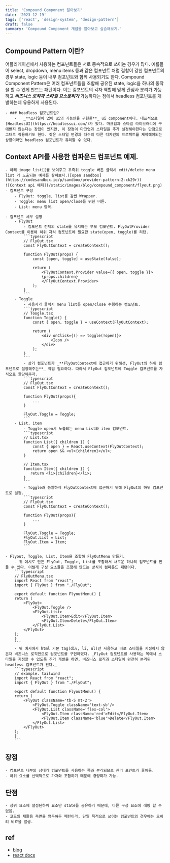 ```yaml
---
title: 'Compound Component 알아보기'
date: '2023-12-19'
tags: ['react', 'design-system', 'design-pattern']
draft: false
summary: 'Compound Component 개념을 알아보고 실습해보기.'
---
```


## Compound Pattern 이란?

어플리케이션에서 사용하는 컴포넌트들은 서로 종속적으로 쓰이는 경우가 많다. 예를들어 select, dropdown, menu items 등과 같은 컴포넌트 처럼 결합이 강한 컴포넌트의 경우 state, logic 등이 내부 컴포넌트와 함께 사용되기도 한다. Compound Component Pattern은 여러 컴포넌트들을 조합해 공유된 state, logic을 하나의 동작을 할 수 있게 만드는 패턴이다. 이는 컴포넌트의 각자 역할에 맞게 관심사 분리가 가능하고 _**비즈니스 로직과 스타일 요소분리가**_ 가능하다는 점에서 headless 컴포넌트를 개발하는데 유용하게 사용된다.

    - ### headless 컴포넌트란?
        -   _**스타일이 없이 ui의 기능만을 구현한**_ ui component이다. 대표적으로 [HeadlessUI](https://headlessui.com/)가 있다. 마크업과 스타일 라이브러리에 구애받지 않는다는 장접이 있지만, 이 장점이 마크업과 스타일을 추가 설정해야한다는 단점으로 그대로 작용하기도 한다. 잦은 스타일 변경과 다수의 다른 디자인의 프로젝트를 제작해야되는 상황이라면 headless 컴포넌트가 유리할 수 있다.

## Context API를 사용한 컴파운드 컴포넌트 예제.

    - 아래 image list[[를 보여주고 우측위 toggle 버튼 클릭시 edit/delete menu list 가 노출되는 예제를 살펴보자.([open sandbox](https://codesandbox.io/p/sandbox/provider-pattern-2-ck29r))
    ![Context api 예제](/static/images/blog/compound_component/flyout.png)
    - 컴포넌트 구성
        - FlyOut: toggle, list를 감싼 Wrapper.
        - Toggle: menu list open/close를 위한 버튼.
        - List: menu 항목.

    - 컴포넌트 세부 설명
        - FlyOut
            - 컴포넌트 전체의 state를 유지하는 부모 컴포넌트. FlyOutProvider Context를 이용해 하위 자식 컴포넌트에 필요한 state(open, toggle)를 리턴.
            ```typescript
            // FlyOut.tsx
            const FlyOutContext = createContext();

            function FlyOut(props) {
                const [open, toggle] = useState(false);

                return (
                    <FlyOutContext.Provider value={{ open, toggle }}>
                    {props.children}
                    </FlyOutContext.Provider>
                );
            }
            ```
        - Toggle
            - 사용자가 클릭시 menu list를 open/close 수행하는 컴포넌트.
            ```typescript
            // Toogle.tsx
            function Toggle() {
                const { open, toggle } = useContext(FlyOutContext);

                return (
                    <div onClick={() => toggle(!open)}>
                        <Icon />
                    </div>
                );
            }
            ```
            - 상기 컴포넌트가 _**FlyOutContext에 접근하기 위해선, FlyOut의 하위 컴포넌트로 설정해주는**_ 작업 필요하다. 따라서 FlyOut 컴포넌트에 Toggle 컴포넌트를 자식으로 할당해주자.
            ```typescript
            // FlyOut.tsx
            const FlyOutContext = createContext();

            function FlyOut(props){
                ...
            }

            FlyOut.Toggle = Toggle;
            ```
        - List, item
            - Toggle open시 노출되는 menu List와 item 컴포넌트.
            ```typescript
            // List.tsx
            function List({ children }) {
                const { open } = React.useContext(FlyOutContext);
                return open && <ul>{children}</ul>;
            }

            // Item.tsx
            function Item({ children }) {
               return <li>{children}</li>;
            }
            ```
            - Toggle과 동일하게 FlyOutContext에 접근하기 위해 FlyOut의 하위 컴포넌트로 설정.
            ```typescript
            // FlyOut.tsx
            const FlyOutContext = createContext();

            function FlyOut(props){
                ...
            }

            FlyOut.Toggle = Toggle;
            FlyOut.List = List;
            FlyOut.Item = Item;
            ```

    - Flyout, Toggle, List, Item을 조합해 FlyOutMenu 만들기.
        - 위 예시로 만든 FlyOut, Toggle, List를 조합해서 새로운 하나의 컴포넌트를 만들 수 있다. 이럴게 구성 요소들을 조함해 만드는 방식이 컴파운드 패턴이다.
        ```typescript
        // FlyOutMenu.tsx
        import React from "react";
        import { FlyOut } from "./FlyOut";

        export default function FlyoutMenu() {
        return (
            <FlyOut>
                <FlyOut.Toggle />
                <FlyOut.List>
                    <FlyOut.Item>Edit</FlyOut.Item>
                    <FlyOut.Item>Delete</FlyOut.Item>
                </FlyOut.List>
            </FlyOut>
        );
        }
        ```
        - 위 예시에서 html 기본 tag(div, li, ul)만 사용하고 따로 스타일을 지정하지 않은채 비즈니스 로직만으로 컴포넌트를 구현하였다. _FlyOut 컴포넌트를 사용하는 쪽에서 스타일을 지정할 수 있도록 추가 개발을 하면, 비즈니스 로직과 스타일이 완전히 분리된 headless 컴포넌트가 된다._
        ```typescript
        // example. tailwind
        import React from "react";
        import { FlyOut } from "./FlyOut";

        export default function FlyoutMenu() {
        return (
            <FlyOut className='tb-5 mt-2'>
                <FlyOut.Toggle className='text-sb'/>
                <FlyOut.List className='flex-col'>
                    <FlyOut.Item className='red'>Edit</FlyOut.Item>
                    <FlyOut.Item className='blue'>Delete</FlyOut.Item>
                </FlyOut.List>
            </FlyOut>
        );
        }
        ```

## 장점

    - 컴포넌트 내부의 상태가 컴포넌트를 사용하는 쪽과 분리되므로 관리 포인트가 줄어듦.
    - 하위 요소를 선택적으로 가져와 조합하기 때문에 경량화가 가능.

## 단점

    - 상위 요소에 설정된하위 요소만 state를 공유하기 때문에, 다른 구성 요소에 래핑 할 수 없음.
    - 코드의 재활용 측면을 염두해둔 패턴이라, 단일 목적으로 쓰이는 컴포넌트의 경우에는 오히려 비효율 발생.

## ref

- [blog](https://www.patterns.dev/react/compound-pattern)
- [react docs](https://react.dev/reference/react/useContext)
